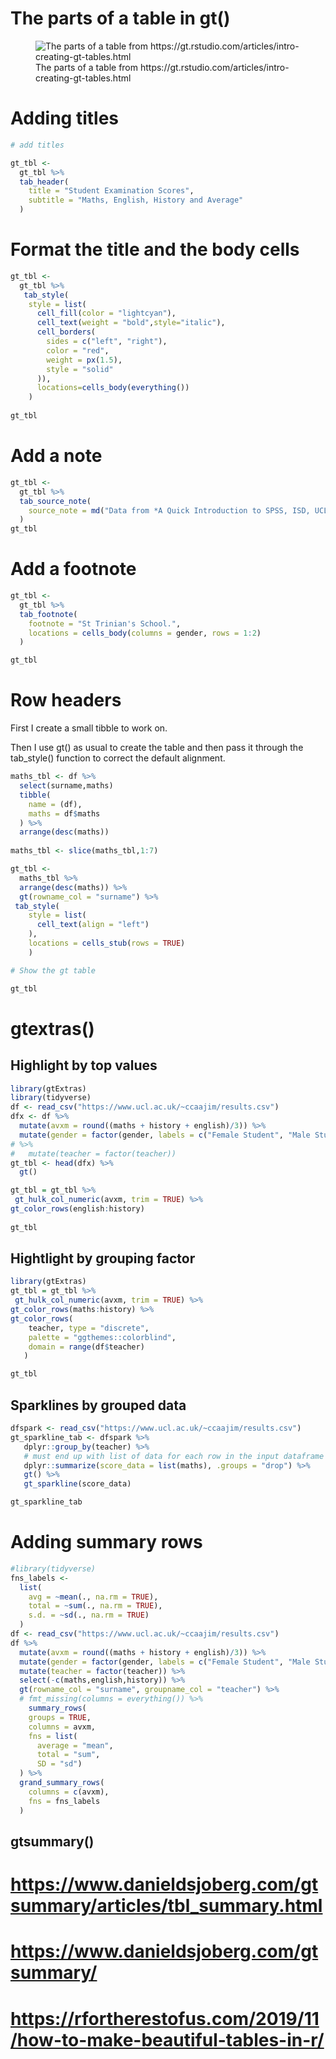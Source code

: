# The parts of a table in gt()

![The parts of a table from https://gt.rstudio.com/articles/intro-creating-gt-tables.html](images/gt_parts_of_a_table.png "Shows how gt() refers to the layout of a")

# Adding titles

```r
# add titles

gt_tbl <- 
  gt_tbl %>%
  tab_header(
    title = "Student Examination Scores",
    subtitle = "Maths, English, History and Average"
  )
```

# Format the title and the body cells

```r
gt_tbl <- 
  gt_tbl %>% 
   tab_style(
    style = list(
      cell_fill(color = "lightcyan"),
      cell_text(weight = "bold",style="italic"),
      cell_borders(
        sides = c("left", "right"),
        color = "red",
        weight = px(1.5),
        style = "solid"
      )),
      locations=cells_body(everything())
    )
     
gt_tbl
```

# Add a note

```r
gt_tbl <- 
  gt_tbl %>%
  tab_source_note(
    source_note = md("Data from *A Quick Introduction to SPSS, ISD, UCL*")
  )
gt_tbl
```

# Add a footnote

```r
gt_tbl <- 
  gt_tbl %>%
  tab_footnote(
    footnote = "St Trinian's School.",
    locations = cells_body(columns = gender, rows = 1:2)
  )

gt_tbl


```

# Row headers

First I create a small tibble to work on.

Then I use gt() as usual to create the table and then pass it through the tab_style() function to correct the default alignment.

```r
maths_tbl <- df %>% 
  select(surname,maths)
  tibble(
    name = (df),
    maths = df$maths
  ) %>%
  arrange(desc(maths))
  
maths_tbl <- slice(maths_tbl,1:7)

gt_tbl <-
  maths_tbl %>% 
  arrange(desc(maths)) %>% 
  gt(rowname_col = "surname") %>% 
 tab_style(
    style = list(
      cell_text(align = "left")
    ),
    locations = cells_stub(rows = TRUE)
    )

# Show the gt table

gt_tbl

```

# gtextras()

## Highlight by top values

```r
library(gtExtras)
library(tidyverse)
df <- read_csv("https://www.ucl.ac.uk/~ccaajim/results.csv")
dfx <- df %>% 
  mutate(avxm = round((maths + history + english)/3)) %>% 
  mutate(gender = factor(gender, labels = c("Female Student", "Male Student"))) 
# %>% 
#   mutate(teacher = factor(teacher))
gt_tbl <- head(dfx) %>% 
  gt()

gt_tbl = gt_tbl %>% 
 gt_hulk_col_numeric(avxm, trim = TRUE) %>% 
gt_color_rows(english:history)
 
gt_tbl

```

## Hightlight by grouping factor

```r
library(gtExtras)
gt_tbl = gt_tbl %>% 
 gt_hulk_col_numeric(avxm, trim = TRUE) %>%
gt_color_rows(maths:history) %>%
gt_color_rows(
    teacher, type = "discrete",
    palette = "ggthemes::colorblind",
    domain = range(df$teacher)
   )

gt_tbl

```

## Sparklines by grouped data

```r
dfspark <- read_csv("https://www.ucl.ac.uk/~ccaajim/results.csv")
gt_sparkline_tab <- dfspark %>%
   dplyr::group_by(teacher) %>%
   # must end up with list of data for each row in the input dataframe
   dplyr::summarize(score_data = list(maths), .groups = "drop") %>%
   gt() %>%
   gt_sparkline(score_data)

gt_sparkline_tab
```

# Adding summary rows

```r
#library(tidyverse)
fns_labels <- 
  list(
    avg = ~mean(., na.rm = TRUE),
    total = ~sum(., na.rm = TRUE),
    s.d. = ~sd(., na.rm = TRUE)
  )
df <- read_csv("https://www.ucl.ac.uk/~ccaajim/results.csv")
df %>% 
  mutate(avxm = round((maths + history + english)/3)) %>% 
  mutate(gender = factor(gender, labels = c("Female Student", "Male Student"))) %>% 
  mutate(teacher = factor(teacher)) %>% 
  select(-c(maths,english,history)) %>%
  gt(rowname_col = "surname", groupname_col = "teacher") %>%
  # fmt_missing(columns = everything()) %>% 
    summary_rows(
    groups = TRUE,
    columns = avxm,
    fns = list(
      average = "mean",
      total = "sum",
      SD = "sd")
  ) %>% 
  grand_summary_rows(
    columns = c(avxm),
    fns = fns_labels
  )
```

## gtsummary()



# <https://www.danieldsjoberg.com/gtsummary/articles/tbl_summary.html>

# <https://www.danieldsjoberg.com/gtsummary/>

# <https://rfortherestofus.com/2019/11/how-to-make-beautiful-tables-in-r/>
